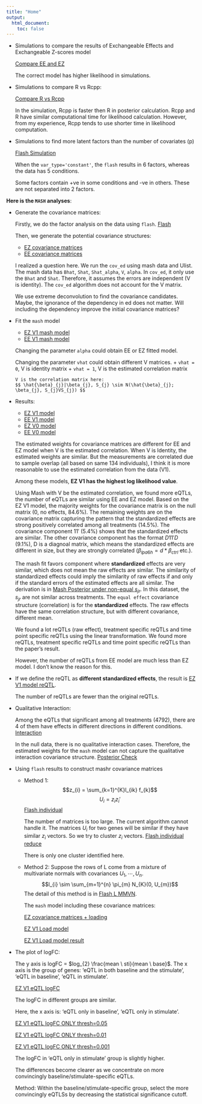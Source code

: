 ```yaml
---
title: "Home"
output:
  html_document:
    toc: false
---
```


* Simulations to compare the results of Exchangeable Effects and Exchangeable Z-scores model
  
    [Compare EE and EZ](CompareZBeta.html)
  
    The correct model has higher likelihood in simulations.

* Simulations to compare R vs Rcpp:

    [Compare R vs Rcpp](CompareRRcpp.html)
    
    In the simulation, Rcpp is faster then R in posterior calculation. Rcpp and R have similar computational time for likelihood calculation. However, from my experience, Rcpp tends to use shorter time in likelihood computation.

* Simulations to find more latent factors than the number of covariates (p)

    [Flash Simulation](FlashSim.html)
    
    When the `var_type='constant'`, the `flash` results in 6 factors, whereas the data has 5 conditions.
    
    Some factors contain +ve in some conditions and -ve in others. These are not separated into 2 factors.

**Here is the `MASH` analyses**:

* Generate the covariance matrices:

    Firstly, we do the factor analysis on the data using `flash`. [Flash](Immune_Flash.html)
    
    Then, we generate the potential covariance structures:

    + [EZ covariance matrices](Immune_Cov_EZ.html)
    + [EE covariance matrices](Immune_Cov_EE.html)
    
    I realized a question here. We run the `cov_ed` using mash data and Ulist. The mash data has `Bhat`, `Shat`, `Shat_alpha`, `V`, `alpha`. In `cov_ed`, it only use the `Bhat` and `Shat`. Therefore, it assumes the errors are independent (V is identity). The `cov_ed` algorithm does not account for the V matrix. 
    
    We use extreme deconvolution to find the covariance candidates. Maybe, the ignorance of the dependency in ed does not matter. Will including the dependency improve the initial covariance matrices?
    
* Fit the `mash` model
    + [EZ V1 mash model](Immune_Data_Mash_V1_EZ.html)
    + [EE V1 mash model](Immune_Data_Mash_V1_EE.html)
    
    Changing the parameter `alpha` could obtain EE or EZ fitted model.
    
    Changing the parameter `vhat` could obtain different V matrices.
      + `vhat = 0`, V is identity matrix
      + `vhat = 1`, V is the estimated correlation matrix
      
      V is the correlation matrix here:
      $$ \hat{\beta}_{j}|\beta_{j}, S_{j} \sim N(\hat{\beta}_{j}; \beta_{j}, S_{j}VS_{j}) $$
    
* Results:
    + [EZ V1 model](Immune_Data_Mash_V1_EZ_Result.html)
    + [EE V1 model](Immune_Data_Mash_V1_EE_Result.html)
    + [EZ V0 model](Immune_Data_Mash_V0_EZ_Result.html)
    + [EE V0 model](Immune_Data_Mash_V0_EE_Result.html)
    
    The estimated weights for covariance matrices are different for EE and EZ model when V is the estimated correlation. When V is Identity, the estimated weights are similar. But the measurements are correlated due to sample overlap (all based on same 134 individuals), I think it is more reasonable to use the estimated correlation from the data (V1).
    
    Among these models, **EZ V1 has the highest log likelihood value**.
    
    Using Mash with V be the estimated correlation, we found more eQTLs, the number of eQTLs are similar using EE and EZ model. Based on the EZ V1 model, the majority weights for the covariance matrix is on the null matrix (0, no effects, 84.6%). The remaining weights are on the covariance matrix capturing the pattern that the standardized effects are strong positively correlated among all treatments (14.5%). The covariance component $11'$ (5.4%) shows that the standardized effects are similar. The other covariance component has the format $D11'D$ (9.1%), D is a diagnoal matrix, which means the standardized effects are different in size, but they are strongly correlated ($\beta_{lpa6h} = d *  \beta_{ctrl}$ etc.).
    
    The mash fit favors component where **standardized** effects are very similar, which does not mean the raw effects are similar. The similarity of standardized effects could imply the similarity of raw effects if and only if the standard errors of the estimated effects are all similar. The derivation is in [Mash Posterior under non-equal $s_{jr}$](PostNONsd.html). In this dataset, the $s_{jr}$ are not similar across treatments. The `equal effect` covariance structure (correlation) is for the **standardized** effects. The raw effects have the same correlation structure, but with different covariance, different mean.
    
    We found a lot reQTLs (raw effect), treatment specific reQTLs and time point specific reQTLs using the linear transformation. We found more reQTLs, treatment specific reQTLs and time point specific reQTLs than the paper’s result.
    
    However, the number of reQTLs from EE model are much less than EZ model. I don’t know the reason for this.
    
* If we define the reQTL as **different standardized effects**, the result is [EZ V1 model reQTL](Immune_Data_Mash_V1_EZ_reQTLs.html).
    
    The number of reQTLs are fewer than the original reQTLs.
    
* Qualitative Interaction:

    Among the eQTLs that significant among all treatments (4792), there are 4 of them have effects in different directions in different conditions. [Interaction](Immune_Interaction.html)
    
    In the null data, there is no qualitative interaction cases. Therefore, the estimated weights for the `mash` model can not capture the qualitative interaction covariance structure.
    [Posterior Check](Immune_Post_Weight.html)

* Using `flash` results to construct mashr covariance matrices

    + Method 1: $$z_{i} = \sum_{k=1}^{K}l_{ik} f_{k}$$ 
                $$U_{i} = z_{i}z_{i}'$$
                [Flash individual](Immune_Flash_ind.html)
                
        The number of matrices is too large. The current algorithm cannot handle it. The matrices $U_{i}$ for two genes will be similar if they have similar $z_{i}$ vectors. So we try to cluster $z_{i}$ vectors. [Flash individual reduce](Immune_Flash_ind_red.html)
                
        There is only one cluster identified here. 
                
    + Method 2: Suppose the rows of L come from a mixture of multivariate normals with covariances $U_{1}, \cdots, U_{n}$.
$$l_{i} \sim \sum_{m=1}^{n} \pi_{m} N_{K}(0, U_{m})$$
        The detail of this method is in [Flash L MMVN](Immune_Flash_MVN_red.html).
                
        The `mash` model including these covariance matrices:
    
        [EZ covariance matrices + loading](Immune_Cov_EZ_Load.html)
    
        [EZ V1 Load model](Immune_Data_Mash_V1_EZ_loading.html)
    
        [EZ V1 Load model result](Immune_Data_Mash_V1_EZ_Load_Result.html)

* The plot of logFC:
    
    The y axis is logFC = $log_{2} \frac{mean \ sti}{mean \ base}$. The x axis is the group of genes: 'eQTL in both baseline and the stimulate', 'eQTL in baseline', 'eQTL in stimulate'.
    
    [EZ V1 eQTL logFC](Immune_Data_Mash_V1_EZ_Compare.html)
    
    The logFC in different groups are similar. 
    
    Here, the x axis is: 'eQTL only in baseline', 'eQTL only in stimulate'.
    
    [EZ V1 eQTL logFC ONLY thresh=0.05](Immune_Data_Mash_V1_EZ_CompareONLY_0.05.html)
    
    [EZ V1 eQTL logFC ONLY thresh=0.01](Immune_Data_Mash_V1_EZ_CompareONLY_0.01.html)
    
    [EZ V1 eQTL logFC ONLY thresh=0.001](Immune_Data_Mash_V1_EZ_CompareONLY_0.001.html)
    
    The logFC in 'eQTL only in stimulate' group is slightly higher.
    
    The differences become clearer as we concentrate on more convincingly baseline/stimulate-specific eQTLs. 
    
    Method: Within the baseline/stimulate-specific group, select the more convincingly eQTLSs by decreasing the statistical significance cutoff.
